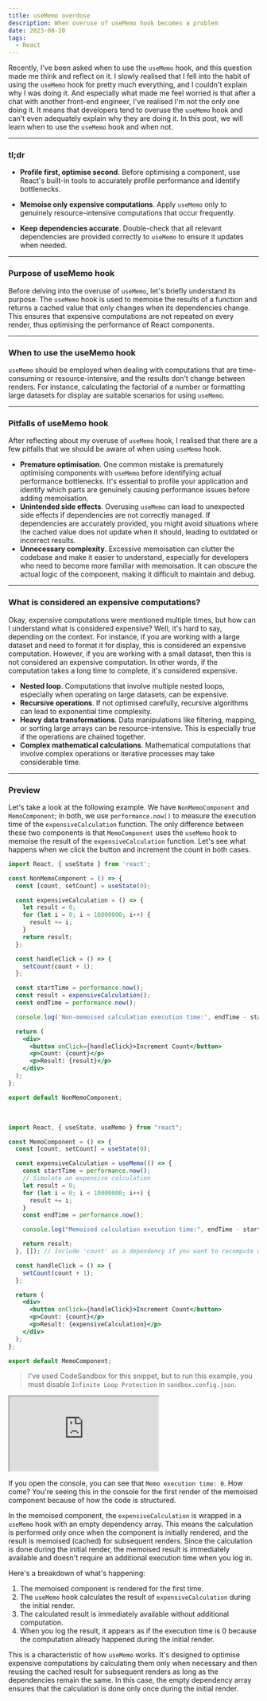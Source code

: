 ```yaml
---
title: useMemo overdose
description: When overuse of useMemo hook becomes a problem
date: 2023-08-20
tags:
  - React
---
```


Recently, I've been asked when to use the `useMemo` hook, and this question made me think and reflect on it. I slowly realised that I fell into the habit of using the `useMemo` hook for pretty much everything, and I couldn't explain why I was doing it. And especially what made me feel worried is that after a chat with another front-end engineer, I've realised I'm not the only one doing it. It means that developers tend to overuse the `useMemo` hook and can't even adequately explain why they are doing it. In this post, we will learn when to use the `useMemo` hook and when not.

---

### tl;dr

- **Profile first, optimise second**. Before optimising a component, use React's built-in tools to accurately profile performance and identify bottlenecks.

- **Memoise only expensive computations**. Apply `useMemo` only to genuinely resource-intensive computations that occur frequently.

- **Keep dependencies accurate**. Double-check that all relevant dependencies are provided correctly to `useMemo` to ensure it updates when needed.

---

### Purpose of useMemo hook

Before delving into the overuse of `useMemo`, let's briefly understand its purpose. The `useMemo` hook is used to memoise the results of a function and returns a cached value that only changes when its dependencies change. This ensures that expensive computations are not repeated on every render, thus optimising the performance of React components.

---

### When to use the useMemo hook

`useMemo` should be employed when dealing with computations that are time-consuming or resource-intensive, and the results don't change between renders. For instance, calculating the factorial of a number or formatting large datasets for display are suitable scenarios for using `useMemo`.

---

### Pitfalls of useMemo hook

After reflecting about my overuse of `useMemo` hook, I realised that there are a few pitfalls that we should be aware of when using `useMemo` hook.

- **Premature optimisation**. One common mistake is prematurely optimising components with `useMemo` before identifying actual performance bottlenecks. It's essential to profile your application and identify which parts are genuinely causing performance issues before adding memoisation.
- **Unintended side effects**. Overusing `useMemo` can lead to unexpected side effects if dependencies are not correctly managed. If dependencies are accurately provided, you might avoid situations where the cached value does not update when it should, leading to outdated or incorrect results.
- **Unnecessary complexity**. Excessive memoisation can clutter the codebase and make it easier to understand, especially for developers who need to become more familiar with memoisation. It can obscure the actual logic of the component, making it difficult to maintain and debug.

---

### What is considered an expensive computations?

Okay, expensive computations were mentioned multiple times, but how can I understand what is considered expensive? Well, it's hard to say, depending on the context. For instance, if you are working with a large dataset and need to format it for display, this is considered an expensive computation. However, if you are working with a small dataset, then this is not considered an expensive computation. In other words, if the computation takes a long time to complete, it's considered expensive.

- **Nested loop**. Computations that involve multiple nested loops, especially when operating on large datasets, can be expensive.
- **Recursive operations**. If not optimised carefully, recursive algorithms can lead to exponential time complexity.
- **Heavy data transformations**. Data manipulations like filtering, mapping, or sorting large arrays can be resource-intensive. This is especially true if the operations are chained together.
- **Complex mathematical calculations**. Mathematical computations that involve complex operations or iterative processes may take considerable time.

---

### Preview

Let's take a look at the following example. We have `NonMemoComponent` and `MemoComponent`; in both, we use `performance.now()` to measure the execution time of the `expensiveCalculation` function. The only difference between these two components is that `MemoComponent` uses the `useMemo` hook to memoise the result of the `expensiveCalculation` function. Let's see what happens when we click the button and increment the count in both cases.

```jsx:title=NonMemoComponent.jsx
import React, { useState } from 'react';

const NonMemoComponent = () => {
  const [count, setCount] = useState(0);

  const expensiveCalculation = () => {
    let result = 0;
    for (let i = 0; i < 10000000; i++) {
      result += i;
    }
    return result;
  };

  const handleClick = () => {
    setCount(count + 1);
  };

  const startTime = performance.now();
  const result = expensiveCalculation();
  const endTime = performance.now();

  console.log('Non-memoised calculation execution time:', endTime - startTime);

  return (
    <div>
      <button onClick={handleClick}>Increment Count</button>
      <p>Count: {count}</p>
      <p>Result: {result}</p>
    </div>
  );
};

export default NonMemoComponent;
```

<br />

```jsx:title=MemoComponent.jsx
import React, { useState, useMemo } from "react";

const MemoComponent = () => {
  const [count, setCount] = useState(0);

  const expensiveCalculation = useMemo(() => {
    const startTime = performance.now();
    // Simulate an expensive calculation
    let result = 0;
    for (let i = 0; i < 10000000; i++) {
      result += i;
    }
    const endTime = performance.now();

    console.log("Memoised calculation execution time:", endTime - startTime);

    return result;
  }, []); // Include 'count' as a dependency if you want to recompute when it changes.

  const handleClick = () => {
    setCount(count + 1);
  };

  return (
    <div>
      <button onClick={handleClick}>Increment Count</button>
      <p>Count: {count}</p>
      <p>Result: {expensiveCalculation}</p>
    </div>
  );
};

export default MemoComponent;
```

> I've used CodeSandbox for this snippet, but to run this example, you must disable `Infinite Loop Protection` in `sandbox.config.json`.

<iframe
  src="https://codesandbox.io/embed/memo-vs-nonmemo-demo-9nm9sx?expanddevtools=1&fontsize=14&hidenavigation=1&module=%2Fsrc%2FApp.js&theme=dark"
  style={{ width: '100%', height: '500px', border: 0, borderRadius: '4px', overflow: 'hidden' }}
  title="memo-vs-nonmemo demo"
  allow="accelerometer; ambient-light-sensor; camera; encrypted-media; geolocation; gyroscope; hid; microphone; midi; payment; usb; vr; xr-spatial-tracking"
  sandbox="allow-forms allow-modals allow-popups allow-presentation allow-same-origin allow-scripts"
></iframe>

If you open the console, you can see that `Memo execution time: 0`. How come? You're seeing this in the console for the first render of the memoised component because of how the code is structured.

In the memoised component, the `expensiveCalculation` is wrapped in a `useMemo` hook with an empty dependency array. This means the calculation is performed only once when the component is initially rendered, and the result is memoised (cached) for subsequent renders. Since the calculation is done during the initial render, the memoised result is immediately available and doesn't require an additional execution time when you log in.

Here's a breakdown of what's happening:

1. The memoised component is rendered for the first time.
2. The `useMemo` hook calculates the result of `expensiveCalculation` during the initial render.
3. The calculated result is immediately available without additional computation.
4. When you log the result, it appears as if the execution time is 0 because the computation already happened during the initial render.

This is a characteristic of how `useMemo` works. It's designed to optimise expensive computations by calculating them only when necessary and then reusing the cached result for subsequent renders as long as the dependencies remain the same. In this case, the empty dependency array ensures that the calculation is done only once during the initial render.
